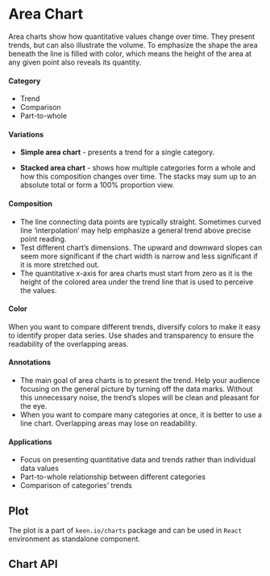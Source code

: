 

<Meta title="Visualizations / Area Chart / Description" component={AreaChart} />

# Area Chart

Area charts show how quantitative values change over time. They present trends, but can also illustrate the volume. To emphasize the shape the area beneath the line is filled with color, which means the height of the area at any given point also reveals its quantity.

#### Category
- Trend
- Comparison
- Part-to-whole

#### Variations

- **Simple area chart** - presents a trend for a single category.

- **Stacked area chart** - shows how multiple categories form a whole and how this composition changes over time. The stacks may sum up to an absolute total or form a 100% proportion view.

#### Composition
- The line connecting data points are typically straight. Sometimes curved line ‘interpolation’ may help emphasize a general trend above precise point reading.
- Test different chart’s dimensions. The upward and downward slopes can seem more significant if the chart width is narrow and less significant if it is more stretched out.
- The quantitative x-axis for area charts must start from zero as it is the height of the colored area under the trend line that is used to perceive the values.

#### Color
When you want to compare different trends, diversify colors to make it easy to identify proper data series. Use shades and transparency to ensure the readability of the overlapping areas.

#### Annotations
- The main goal of area charts is to present the trend. Help your audience focusing on the general picture by turning off the data marks. Without this unnecessary noise, the trend’s slopes will be clean and pleasant for the eye.
- When you want to compare many categories at once, it is better to use a line chart. Overlapping areas may lose on readability.

#### Applications
- Focus on presenting quantitative data and trends rather than individual data values
- Part-to-whole relationship between different categories
- Comparison of categories’ trends

## Plot

The plot is a part of `keen.io/charts` package and can be used in `React` environment as standalone component.

<Preview>
  <Story id="visualizations-area-chart-plot--plot" />
</Preview>

## Chart API

<Props of={AreaChart} />
